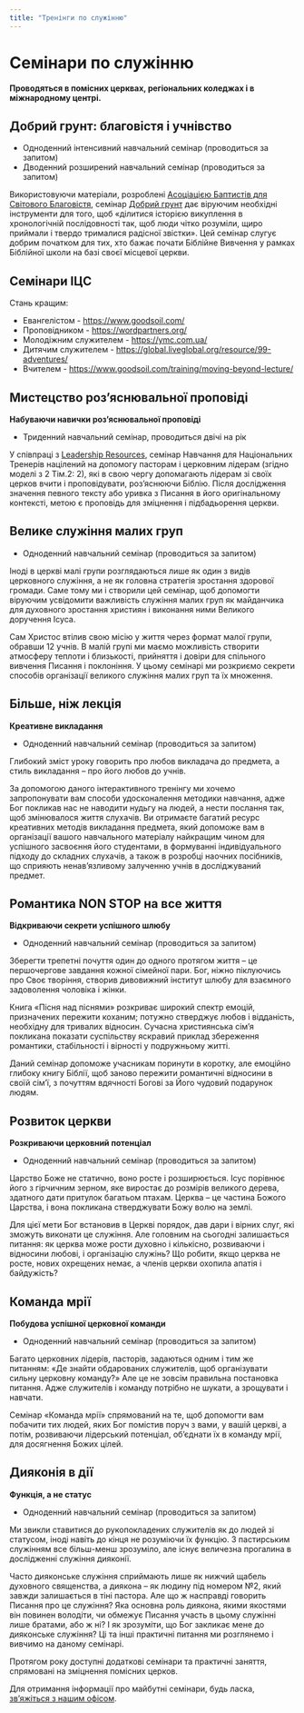 ```yaml
---
title: "Тренінги по служінню"
---
```

# Семінари по служінню

**Проводяться в помісних церквах, регіональних коледжах і в міжнародному центрі.**

## Добрий грунт: благовістя і учнівство

- Одноденний інтенсивний навчальний семінар (проводиться за запитом)
- Дводенний розширений навчальний семінар (проводиться за запитом)

Використовуючи матеріали, розроблені [Асоціацією Баптистів для Світового Благовістя](https://www.abwe.org/ "АБВЕ"), семінар [Добрий грунт](https://www.goodsoil.com/ "Добрий грунт") дає віруючим необхідні інструменти для того, щоб «ділитися історією викуплення в хронологічній послідовності так, щоб люди чітко розуміли, щиро приймали і твердо трималися радісної звістки». Цей семінар слугує добрим початком для тих, хто бажає почати Біблійне Вивчення у рамках Біблійної школи на базі своєї місцевої церкви.

## Семінари ІЦС

Стань кращим:

- Евангелістом - https://www.goodsoil.com/
- Проповідником - https://wordpartners.org/
- Молодіжним служителем - https://ymc.com.ua/
- Дитячим служителем - https://global.liveglobal.org/resource/99-adventures/
- Вчителем - https://www.goodsoil.com/training/moving-beyond-lecture/

## **Мистецство роз’яснювальної проповіді**

**Набуваючи навички роз’яснювальної проповіді**

*   Триденний навчальний семінар, проводиться двічі на рік


У співпраці з [Leadership Resources](https://wordpartners.org/lri-is-now-wordpartners/ "КБС"), семінар Навчання для Національних Тренерів націлений на допомогу пасторам і церковним лідерам (згідно моделі з 2 Тім.2: 2), які в свою чергу допомагають лідерам зі своїх церков вчити і проповідувати, роз’яснюючи Біблію. Після дослідження значення певного тексту або уривка з Писання в його оригінальному контексті, метою є проповідь для зміцнення і підбадьорення церкви.

## **Велике служіння малих груп**

*   Одноденний навчальний семінар (проводиться за запитом)


Іноді в церкві малі групи розглядаються лише як один з видів церковного служіння, а не як головна стратегія зростання здорової громади. Саме тому ми і створили цей семінар, щоб допомогти віруючим усвідомити важливість служіння малих груп як майданчика для духовного зростання християн і виконання ними Великого доручення Ісуса.

Сам Христос втілив свою місію у життя через формат малої групи, обравши 12 учнів. В малій групі ми маємо можливість створити атмосферу теплоти і близькості, прийняття і довіри для спільного вивчення Писання і поклоніння. У цьому семінарі ми розкриємо секрети способів організації великого служіння малих груп та їх множення.

## **Більше, ніж лекція**

**Креативне викладання**

*   Одноденний навчальний семінар (проводиться за запитом)


Глибокий зміст уроку говорить про любов викладача до предмета, а стиль викладання – про його любов до учнів.

За допомогою даного інтерактивного тренінгу ми хочемо запропонувати вам способи удосконалення методики навчання, адже Бог покликав нас не наводити нудьгу на людей, а нести послання так, щоб змінювалося життя слухачів. Ви отримаєте багатий ресурс креативних методів викладання предмета, який допоможе вам в організації вашого навчального матеріалу найкращим чином для успішного засвоєння його студентами, в формуванні індивідуального підходу до складних слухачів, а також в розробці наочних посібників, що сприяють ненав’язливому залученню учнів в досліджуваний предмет.

## **Романтика NON STOP на все життя**

**Відкриваючи секрети успішного шлюбу**

*   Одноденний навчальний семінар (проводиться за запитом)


Зберегти трепетні почуття один до одного протягом життя – це першочергове завдання кожної сімейної пари. Бог, ніжно піклуючись про Своє творіння, створив дивовижний інститут шлюбу для взаємного задоволення чоловіка і жінки.

Книга «Пісня над піснями» розкриває широкий спектр емоцій, призначених пережити коханим; потужно стверджує любов і відданість, необхідну для тривалих відносин. Сучасна християнська сім’я покликана показати суспільству яскравий приклад збереження романтики, стабільності і вірності у подружньому житті.

Даний семінар допоможе учасникам поринути в коротку, але емоційно глибоку книгу Біблії, щоб заново пережити романтичні відносини в своїй сім’ї, з почуттям вдячності Богові за Його чудовий подарунок людям.

## **Розвиток церкви**

**Розкриваючи церковний потенціал**

*   Одноденний навчальний семінар (проводиться за запитом)


Царство Боже не статично, воно росте і розширюється. Ісус порівнює його з гірчичним зерном, яке виростає до розмірів великого дерева, здатного дати притулок багатьом птахам. Церква – це частина Божого Царства, і вона покликана стверджувати Божу волю на землі.

Для цієї мети Бог встановив в Церкві порядок, дав дари і вірних слуг, які зможуть виконати це служіння. Але головним на сьогодні залишається питання: як церква може рости духовно і кількісно, ​​розвиваючи і відносини любові, і організацію служінь? Що робити, якщо церква не росте, нових охрещених немає, а членів церкви охопила апатія і байдужість?

## **Команда мрії**

**Побудова успішної церковної команди**

*   Одноденний навчальний семінар (проводиться за запитом)


Багато церковних лідерів, пасторів, задаються одним і тим же питанням: «Де знайти обдарованих служителів, щоб організувати сильну церковну команду?» Але це не зовсім правильна постановка питання. Адже служителів і команду потрібно не шукати, а зрощувати і навчати.

Семінар «Команда мрії» спрямований на те, щоб допомогти вам побачити тих людей, яких Бог помістив поруч з вами, у вашій церкві, а потім, розвиваючи лідерський потенціал, об’єднати їх в команду мрії, для досягнення Божих цілей.

## **Дияконія в дії**

**Функція, а не статус**

*   Одноденний навчальний семінар (проводиться за запитом)


Ми звикли ставитися до рукопокладених служителів як до людей зі статусом, іноді навіть до кінця не розуміючи їх функцію. З пастирським служінням все більш-менш зрозуміло, але існує величезна прогалина в дослідженні служіння дияконії.

Часто дияконське служіння сприймають лише як нижчий щабель духовного священства, а диякона – як людину під номером №2, який завжди залишається в тіні пастора. Але що ж насправді говорить Писання про це служіння? Яка основна роль диякона, якими якостями він повинен володіти, чи обмежує Писання участь в цьому служінні лише братами, або ж ні? І як зрозуміти, що Бог закликає мене до дияконське служіння? Ці та інші практичні питання ми розглянемо і вивчимо на даному семінарі.

Протягом року доступні додаткові семінари та практичні заняття, спрямовані на зміцнення помісних церков.

Для отримання інформації про майбутні семінари, будь ласка, [зв’яжіться з нашим офісом](https://cmieurasia.org/ua/contact.html "КБС").
